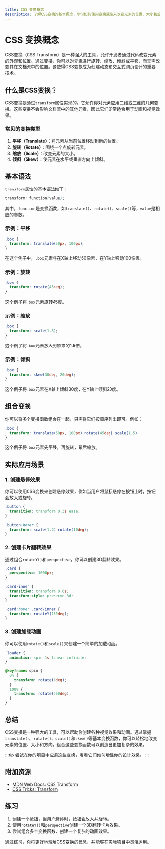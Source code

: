 ```yaml
---
title: CSS 变换概念
description: 了解CSS变换的基本概念，学习如何使用变换属性来改变元素的位置、大小和旋转等。
---
```


# CSS 变换概念

CSS变换（CSS Transform）是一种强大的工具，允许开发者通过代码改变元素的外观和位置。通过变换，你可以对元素进行旋转、缩放、倾斜或平移，而无需改变其在文档流中的位置。这使得CSS变换成为创建动态和交互式网页设计的重要技术。

## 什么是CSS变换？

CSS变换是通过`transform`属性实现的。它允许你对元素应用二维或三维的几何变换。这些变换不会影响文档流中的其他元素，因此它们非常适合用于动画和视觉效果。

### 常见的变换类型

1. **平移（Translate）**：将元素从当前位置移动到新的位置。
2. **旋转（Rotate）**：围绕一个点旋转元素。
3. **缩放（Scale）**：改变元素的大小。
4. **倾斜（Skew）**：使元素在水平或垂直方向上倾斜。

## 基本语法

`transform`属性的基本语法如下：

```css
transform: function(value);
```

其中，`function`是变换函数，如`translate()`、`rotate()`、`scale()`等，`value`是相应的参数。

### 示例：平移

```css
.box {
  transform: translate(50px, 100px);
}
```

在这个例子中，`.box`元素将在X轴上移动50像素，在Y轴上移动100像素。

### 示例：旋转

```css
.box {
  transform: rotate(45deg);
}
```

这个例子将`.box`元素旋转45度。

### 示例：缩放

```css
.box {
  transform: scale(1.5);
}
```

这个例子将`.box`元素放大到原来的1.5倍。

### 示例：倾斜

```css
.box {
  transform: skew(30deg, 20deg);
}
```

这个例子将`.box`元素在X轴上倾斜30度，在Y轴上倾斜20度。

## 组合变换

你可以将多个变换函数组合在一起，只需将它们按顺序列出即可。例如：

```css
.box {
  transform: translate(50px, 100px) rotate(45deg) scale(1.5);
}
```

这个例子将`.box`元素先平移，再旋转，最后缩放。

## 实际应用场景

### 1. 创建悬停效果

你可以使用CSS变换来创建悬停效果，例如当用户将鼠标悬停在按钮上时，按钮会放大或旋转。

```css
.button {
  transition: transform 0.3s ease;
}

.button:hover {
  transform: scale(1.2) rotate(10deg);
}
```

### 2. 创建卡片翻转效果

通过组合`rotateY()`和`perspective`，你可以创建3D翻转效果。

```css
.card {
  perspective: 1000px;
}

.card-inner {
  transition: transform 0.6s;
  transform-style: preserve-3d;
}

.card:hover .card-inner {
  transform: rotateY(180deg);
}
```

### 3. 创建加载动画

你可以使用`rotate()`和`scale()`来创建一个简单的加载动画。

```css
.loader {
  animation: spin 1s linear infinite;
}

@keyframes spin {
  0% {
    transform: rotate(0deg);
  }
  100% {
    transform: rotate(360deg);
  }
}
```

## 总结

CSS变换是一种强大的工具，可以帮助你创建各种视觉效果和动画。通过掌握`translate()`、`rotate()`、`scale()`和`skew()`等基本变换函数，你可以轻松地改变元素的位置、大小和方向。组合这些变换函数可以创造出更加复杂的效果。

:::tip
尝试在你的项目中应用这些变换，看看它们如何增强你的设计效果。
:::

## 附加资源

- [MDN Web Docs: CSS Transform](https://developer.mozilla.org/en-US/docs/Web/CSS/transform)
- [CSS Tricks: Transform](https://css-tricks.com/almanac/properties/t/transform/)

## 练习

1. 创建一个按钮，当用户悬停时，按钮会放大并旋转。
2. 使用`rotateY()`和`perspective`创建一个3D翻转卡片效果。
3. 尝试组合多个变换函数，创建一个复杂的动画效果。

通过练习，你将更好地理解CSS变换的概念，并能够在实际项目中灵活运用。